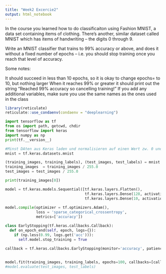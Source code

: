 ```yaml
---
title: "Week2 Excercie2"
output: html_notebook
---
```


In the course you learned how to do classificaiton using Fashion MNIST, a data set containing items of clothing. There's another, similar dataset called MNIST which has items of handwriting -- the digits 0 through 9.

Write an MNIST classifier that trains to 99% accuracy or above, and does it without a fixed number of epochs -- i.e. you should stop training once you reach that level of accuracy.

Some notes:

It should succeed in less than 10 epochs, so it is okay to change epochs= to 10, but nothing larger
When it reaches 99% or greater it should print out the string "Reached 99% accuracy so cancelling training!"
If you add any additional variables, make sure you use the same names as the ones used in the class


```r
library(reticulate)
reticulate::use_condaenv(condaenv = "deeplearning")
```


```python
import tensorflow as tf
from os import path, getcwd, chdir
from tensorflow import keras
import numpy as np 
print(tf.__version__)
```

```python
#Minst DAten aus Keras laden und normalisieren auf einen Wert zw. 0 und 1 
mnist = tf.keras.datasets.mnist

(training_images, training_labels), (test_images, test_labels) = mnist.load_data()
training_images  = training_images / 255.0
test_images = test_images / 255.0 

print(training_images[0])
```

```python

model = tf.keras.models.Sequential([tf.keras.layers.Flatten(), 
                                    tf.keras.layers.Dense(128, activation=tf.nn.relu), 
                                    tf.keras.layers.Dense(10, activation=tf.nn.softmax)])
                                    
model.compile(optimizer = tf.optimizers.Adam(),
              loss = 'sparse_categorical_crossentropy',
              metrics=['accuracy'])

```

```python
class EarlyStopping(tf.keras.callbacks.Callback):
  def on_epoch_end(self, epoch, logs={}):
    if (np.less(0.99, logs.get('acc'))):
      self.model.stop_training = True
      
callback = tf.keras.callbacks.EarlyStopping(monitor='accuracy', patience=1, min_delta=0.01)
      
```


```python
model.fit(training_images, training_labels, epochs=100, callbacks=[callback]) 
#model.evaluate(test_images, test_labels)
```

